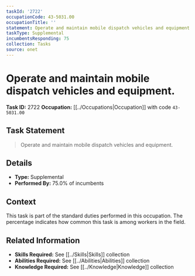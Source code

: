 ```yaml
---
taskId: '2722'
occupationCode: 43-5031.00
occupationTitle: ''
statement: Operate and maintain mobile dispatch vehicles and equipment.
taskType: Supplemental
incumbentsResponding: 75
collection: Tasks
source: onet
---
```

# Operate and maintain mobile dispatch vehicles and equipment.

**Task ID:** 2722
**Occupation:** [[../Occupations|Occupation]] with code `43-5031.00`

## Task Statement

> Operate and maintain mobile dispatch vehicles and equipment.

## Details

- **Type:** Supplemental
- **Performed By:** 75.0% of incumbents

## Context

This task is part of the standard duties performed in this occupation. The percentage indicates how common this task is among workers in the field.

## Related Information

- **Skills Required:** See [[../Skills|Skills]] collection
- **Abilities Required:** See [[../Abilities|Abilities]] collection
- **Knowledge Required:** See [[../Knowledge|Knowledge]] collection
